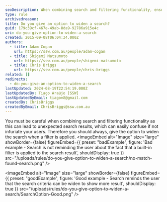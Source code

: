 ```yaml
---
seoDescription: When combining search and filtering functionality, ensure users can widen their search to avoid unexpected results.
type: rule
archivedreason:
title: Do you give an option to widen a search?
guid: 179c39cf-467e-49ab-8da9-92786a915e4c
uri: do-you-give-option-to-widen-a-search
created: 2015-09-08T06:04:34.000Z
authors:
  - title: Adam Cogan
    url: https://ssw.com.au/people/adam-cogan
  - title: Shigemi Matsumoto
    url: https://ssw.com.au/people/shigemi-matsumoto
  - title: Chris Briggs
    url: https://ssw.com.au/people/chris-briggs
related: []
redirects:
  - do-you-give-an-option-to-widen-a-search
lastUpdated: 2024-08-19T22:54:19.000Z
lastUpdatedBy: Tiago Araújo [SSW]
lastUpdatedByEmail: tiagov8@gmail.com
createdBy: ChrisBriggs
createdByEmail: ChrisBriggs@ssw.com.au
---
```


You must be careful when combining search and filtering functionality as this can lead to unexpected search results, which can easily confuse if not infuriate your users. Therefore you should always, give the option to widen the search when a filter is applied.
<imageEmbed
  alt="Image"
  size="large"
  showBorder={false}
  figureEmbed={{
    preset: "badExample",
    figure: 'Bad example - Search is not reminding the user about the fact that a built-in filter is applied to the search result',
    shouldDisplay: true
  }}
  src="/uploads/rules/do-you-give-option-to-widen-a-search/no-match-found-search.png"
/>

<imageEmbed
  alt="Image"
  size="large"
  showBorder={false}
  figureEmbed={{
    preset: "goodExample",
    figure: 'Good example - Search reminds the user that the search criteria can be widen to show more result',
    shouldDisplay: true
  }}
  src="/uploads/rules/do-you-give-option-to-widen-a-search/SearchOption-Good.png"
/>
